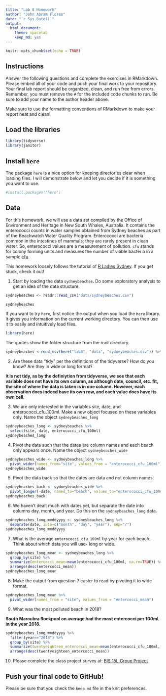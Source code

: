 ```yaml
---
title: "Lab 8 Homework"
author: "John Abram Flores"
date: "`r Sys.Date()`"
output:
  html_document: 
    theme: spacelab
    keep_md: yes
---
```


```r
knitr::opts_chunk$set(echo = TRUE)
```

## Instructions
Answer the following questions and complete the exercises in RMarkdown. Please embed all of your code and push your final work to your repository. Your final lab report should be organized, clean, and run free from errors. Remember, you must remove the `#` for the included code chunks to run. Be sure to add your name to the author header above.  

Make sure to use the formatting conventions of RMarkdown to make your report neat and clean!  

## Load the libraries
```r
library(tidyverse)
library(janitor)
``` 

## Install `here`
The package `here` is a nice option for keeping directories clear when loading files. I will demonstrate below and let you decide if it is something you want to use.  
```r
#install.packages("here")
```

## Data
For this homework, we will use a data set compiled by the Office of Environment and Heritage in New South Whales, Australia. It contains the enterococci counts in water samples obtained from Sydney beaches as part of the Beachwatch Water Quality Program. Enterococci are bacteria common in the intestines of mammals; they are rarely present in clean water. So, enterococci values are a measurement of pollution. `cfu` stands for colony forming units and measures the number of viable bacteria in a sample [cfu](https://en.wikipedia.org/wiki/Colony-forming_unit).   

This homework loosely follows the tutorial of [R Ladies Sydney](https://rladiessydney.org/). If you get stuck, check it out!  

1. Start by loading the data `sydneybeaches`. Do some exploratory analysis to get an idea of the data structure.
```r
sydneybeaches <- readr::read_csv("data/sydneybeaches.csv")

sydneybeaches
```

If you want to try `here`, first notice the output when you load the `here` library. It gives you information on the current working directory. You can then use it to easily and intuitively load files.
```r
library(here)
```

The quotes show the folder structure from the root directory.
```r
sydneybeaches <-read_csv(here("lab8", "data", "sydneybeaches.csv")) %>% janitor::clean_names()
```

2. Are these data "tidy" per the definitions of the tidyverse? How do you know? Are they in wide or long format?

**It is not tidy, as by the definiytion from tidyverse, we see that each variable does not have its own column, as although date, council, etc. fit, the site of where the data is taken is in one column. However, each observation does indeed have its own row, and each value does have its own cell.**

3. We are only interested in the variables site, date, and enterococci_cfu_100ml. Make a new object focused on these variables only. Name the object `sydneybeaches_long`

```r
sydneybeaches_long <- sydneybeaches %>%
  select(site, date, enterococci_cfu_100ml)
sydneybeaches_long
```


4. Pivot the data such that the dates are column names and each beach only appears once. Name the object `sydneybeaches_wide`

```r
sydneybeaches_wide <- sydneybeaches_long %>%
  pivot_wider(names_from="site", values_from = "enterococci_cfu_100ml")
sydneybeaches_wide
```


5. Pivot the data back so that the dates are data and not column names.

```r
sydneybeaches_back <- sydneybeaches_wide %>%
  pivot_longer(-date, names_to="beach", values_to="enterococci_cfu_100ml")
sydneybeaches_back
```


6. We haven't dealt much with dates yet, but separate the date into columns day, month, and year. Do this on the `sydneybeaches_long` data.

```r
sydneybeaches_long_mmddyyyy <- sydneybeaches_long %>%
  separate(date, into=c("month", "day", "year"), sep="/")
sydneybeaches_long_mmddyyyy
```


7. What is the average `enterococci_cfu_100ml` by year for each beach. Think about which data you will use- long or wide.
```r
sydneybeaches_long_mean <- sydneybeaches_long %>%
  group_by(site) %>%
  summarize(entercocci_mean=mean(enterococci_cfu_100ml, na.rm=TRUE)) %>%
  arrange(desc(entercocci_mean))
sydneybeaches_long_mean
```


8. Make the output from question 7 easier to read by pivoting it to wide format.

```r
sydneybeaches_long_mean %>%
  pivot_wider(names_from = "site", values_from = "entercocci_mean")
```


9. What was the most polluted beach in 2018?

**South Maroubra Rockpool on average had the most entercocci per 100mL in the year 2018.**
```r
sydneybeaches_long_mmddyyyy %>%
  filter(year=="2018") %>%
  group_by(site) %>%
  summarize(twentyeighteen_entercocci_mean=mean(enterococci_cfu_100ml, na.rm=TRUE)) %>%
  arrange(desc(twentyeighteen_entercocci_mean))
```


10. Please complete the class project survey at: [BIS 15L Group Project](https://forms.gle/H2j69Z3ZtbLH3efW6)


## Push your final code to GitHub!
Please be sure that you check the `keep md` file in the knit preferences.   